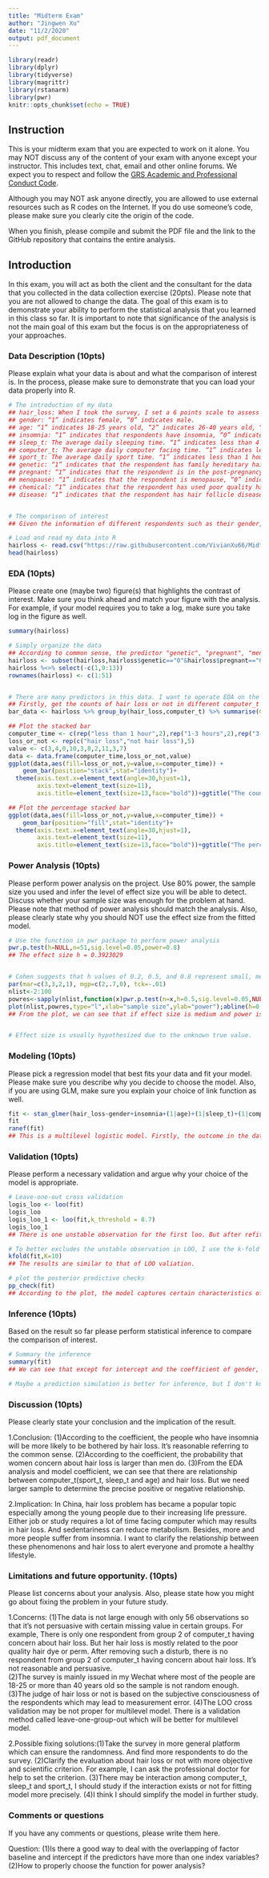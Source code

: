 ```yaml
---
title: "Midterm Exam"
author: "Jingwen Xu"
date: "11/2/2020"
output: pdf_document
---
```


```r
library(readr)
library(dplyr)
library(tidyverse)
library(magrittr)
library(rstanarm)
library(pwr)
knitr::opts_chunk$set(echo = TRUE)
```

## Instruction

This is your midterm exam that you are expected to work on it alone.  You may NOT  discuss any of the content of your exam with anyone except your instructor. This includes text, chat, email and other online forums.  We expect you to respect and follow the [GRS Academic and Professional Conduct Code](http://www.bu.edu/cas/files/2017/02/GRS-Academic-Conduct-Code-Final.pdf). 

Although you may NOT ask anyone directly, you are allowed to use external resources such as R codes on the Internet.  If you do use someone's code, please make sure you clearly cite the origin of the code.

When you finish, please compile and submit the PDF file and the link to the GitHub repository that contains the entire analysis.


## Introduction

In this exam, you will act as both the client and the consultant for the data that you collected in the data collection exercise (20pts).  Please note that you are not allowed to change the data.  The goal of this exam is to demonstrate your ability to perform the statistical analysis that you learned in this class so far.  It is important to note that significance of the analysis is not the main goal of this exam but the focus is on the appropriateness of your approaches.

### Data Description (10pts)

Please explain what your data is about and what the comparison of interest is.  In the process, please make sure to demonstrate that you can load your data properly into R.

```r
# The introduction of my data
## hair_loss: When I took the survey, I set a 6 points scale to assess the severity of hair loss of respondents. To avoid categorical outcomes, I assume “hair_loss<=3” to be indicator “0” which means that the respondents has little concern about hair loss and “hair_loss>3” to be indicator “1”.
## gender: “1” indicates female, “0” indicates male.
## age: “1” indicates 18-25 years old, “2” indicates 26-40 years old, “3” indicates more than 40 years old.
## insomnia: “1” indicates that respondents have insomnia, “0” indicates no insomnia.
## sleep_t: The average daily sleeping time. “1” indicates less than 4 hours, “2” indicates 4-6 hours, “3” indicates 6-8 hours, “4” indicates more than 8 hours.
## computer_t: The average daily computer facing time. “1” indicates less than 1 hour, “2” indicates 1-3 hours, “3” indicates 3-5 hours, “4” indicates 5-8 hours, “5” indicates more than 8 hours.
## sport_t: The average daily sport time. “1” indicates less than 1 hour, “2” indicates 1-2 hours, “3” indicates 2-4 hours, “4” indicates more than 4 hours.
## genetic: “1” indicates that the respondent has family hereditary hair loss, “0” indicates none.
## pregnant: “1” indicates that the respondent is in the post-pregnancy stage, “0” indicates none.
## menopause: “1” indicates that the respondent is menopause, “0” indicates none.
## chemical: “1” indicates that the respondent has used poor quality hair dye or perm, “0” indicates none.
## disease: “1” indicates that the respondent has hair follicle disease, “0” indicates none.


# The comparison of interest
## Given the information of different respondents such as their gender, age, having insomnia or not and so on, compare their probability to have concern of hair loss.

# Load and read my data into R
hairloss <- read.csv("https://raw.githubusercontent.com/VivianXu66/Midterm_Exam/main/collection.csv",header=T)
head(hairloss)
```

### EDA (10pts)

Please create one (maybe two) figure(s) that highlights the contrast of interest.  Make sure you think ahead and match your figure with the analysis.  For example, if your model requires you to take a log, make sure you take log in the figure as well.

```r
summary(hairloss)

# Simply organize the data
## According to common sense, the predictor "genetic", "pregnant", "menopause", "chemical" and "disease" are all special contributes to hair loss which can disturb the effect of other normal contributes on the outcome.
hairloss <- subset(hairloss,hairloss$genetic=="0"&hairloss$pregnant=="0"&hairloss$menopause=="0"&hairloss$chemical=="0"&hairloss$disease=="0")
hairloss %<>% select(-c(1,9:13))
rownames(hairloss) <- c(1:51)


# There are many predictors in this data. I want to operate EDA on the predictor "computer_t" and the outcome of interest as an example.
## Firstly, get the counts of hair loss or not in different computer_t groups.
bar_data <- hairloss %>% group_by(hair_loss,computer_t) %>% summarise(Count=n())

## Plot the stacked bar
computer_time <- c(rep("less than 1 hour",2),rep("1-3 hours",2),rep("3-5 hours",2),rep("5-8 hours",2),rep("more than 8 hours",2))
loss_or_not <- rep(c("hair loss","not hair loss"),5)
value <- c(3,4,0,10,3,8,2,11,3,7)
data <- data.frame(computer_time,loss_or_not,value)
ggplot(data,aes(fill=loss_or_not,y=value,x=computer_time)) + 
    geom_bar(position="stack",stat="identity")+
  theme(axis.text.x=element_text(angle=30,hjust=1),
        axis.text=element_text(size=11),
        axis.title=element_text(size=13,face="bold"))+ggtitle("The counts of hair loss or not for each computer time group")+xlab("average daily computer facing time")+ylab("Hair loss or not")

## Plot the percentage stacked bar
ggplot(data,aes(fill=loss_or_not,y=value,x=computer_time)) + 
    geom_bar(position="fill",stat="identity")+
  theme(axis.text.x=element_text(angle=30,hjust=1),
        axis.text=element_text(size=11),
        axis.title=element_text(size=13,face="bold"))+ggtitle("The percentage of hair loss or not for each computer time group")+xlab("average daily computer facing time")+ylab("Hair loss or not")
```

### Power Analysis (10pts)

Please perform power analysis on the project.  Use 80% power, the sample size you used and infer the level of effect size you will be able to detect.  Discuss whether your sample size was enough for the problem at hand.  Please note that method of power analysis should match the analysis.  Also, please clearly state why you should NOT use the effect size from the fitted model.

```r
# Use the function in pwr package to perform power analysis
pwr.p.test(h=NULL,n=51,sig.level=0.05,power=0.8)
## The effect size h = 0.3923029


# Cohen suggests that h values of 0.2, 0.5, and 0.8 represent small, medium, and large effect sizes respectively.(From:https://www.statmethods.net/stats/power.html)
par(mar=c(3,3,2,1), mgp=c(2,.7,0), tck=-.01)
nlist<-2:100
powres<-sapply(nlist,function(x)pwr.p.test(n=x,h=0.5,sig.level=0.05,NULL)$power)
plot(nlist,powres,type="l",xlab="sample size",ylab="power");abline(h=0.8,lty=2); abline(v=nlist[which(powres>0.8 )[1]])## The original code is from https://bu-rstudio-connect.bu.edu/connect/#/apps/15/access
## From the plot, we can see that if effect size is medium and power is above 0.8, we need to ensure the sample size above 30. In my data, sample size equals to 51 which is enough for the problem.


# Effect size is usually hypothesized due to the unknown true value.

```


### Modeling (10pts)

Please pick a regression model that best fits your data and fit your model.  Please make sure you describe why you decide to choose the model. Also, if you are using GLM, make sure you explain your choice of link function as well.
```r
fit <- stan_glmer(hair_loss~gender+insomnia+(1|age)+(1|sleep_t)+(1|computer_t)+(1|sport_t),data=hairloss,family=binomial,refresh=0)
fit
ranef(fit)
## This is a multilevel logistic model. Firstly, the outcome in the data is binary so we need to fit a logistic model. Then considering that there are several index variables in the predictors, I chose the multilevel model because the classical regression is no pooling which may overstate the difference between the groups.
```

### Validation (10pts)

Please perform a necessary validation and argue why your choice of the model is appropriate.  

```r
# Leave-one-out cross validation
logis_loo <- loo(fit)
logis_loo
logis_loo_1 <- loo(fit,k_threshold = 0.7)
logis_loo_1
## There is one unstable observation for the first loo. But after refitting the model 1 times, we can see that all pareto k estimates are ok. The estimated log score is -26.0 which means the fit is pretty well. The effective number of parameters is 8.1 and there are just 8 parameters in this data.

# To better excludes the unstable observation in LOO, I use the k-fold cross validation
kfold(fit,K=10)
## The results are similar to that of LOO valiation.

# plot the posterior predictive checks
pp_check(fit)
## According to the plot, the model captures certain characteristics of the data so that they have the similar curve trend despite of the deviance.
```


### Inference (10pts)

Based on the result so far please perform statistical inference to compare the comparison of interest.

```r
# Summary the inference
summary(fit)
## We can see that except for intercept and the coefficient of gender, other coefficients are not significant.

# Maybe a prediction simulation is better for inference, but I don't know how to do such a simulation for multilevel logistic regression.
```


### Discussion (10pts)

Please clearly state your conclusion and the implication of the result.


1.Conclusion: (1)According to the coefficient, the people who have insomnia will be more likely to be bothered by hair loss. It's reasonable referring to the common sense.
(2)According to the coefficient, the probability that women concern about hair loss is larger than men do.
(3)From the EDA analysis and model coefficient, we can see that there are relationship between computer_t(sport_t, sleep_t and age) and hair loss. But we need larger sample to determine the precise positive or negative relationship.

2.Implication: In China, hair loss problem has became a popular topic especially among the young people due to their increasing life pressure. Either job or study requires a lot of time facing computer which may results in hair loss. And sedentariness can reduce metabolism. Besides, more and more people suffer from insomnia. I want to clarify the relationship between these phenomenons and hair loss to alert everyone and promote a healthy lifestyle.

### Limitations and future opportunity. (10pts)

Please list concerns about your analysis.  Also, please state how you might go about fixing the problem in your future study.


1.Concerns: (1)The data is not large enough with only 56 observations so that it's not persuasive with certain missing value in certain groups. For example, There is only one respondent from group 2 of computer_t having concern about hair loss. But her hair loss is mostly related to the poor quality hair dye or perm. After removing such a disturb, there is no respondent from group 2 of computer_t having concern about hair loss. It's not reasonable and persuasive.  
(2)The survey is mainly issued in my Wechat where most of the people are 18-25 or more than 40 years old so the sample is not random enough.
(3)The judge of hair loss or not is based on the subjective consciousness of the respondents which may lead to measurement error.
(4)The LOO cross validation may be not proper for multilevel model. There is a validation method called leave-one-group-out which will be better for multilevel model.

2.Possible fixing solutions:(1)Take the survey in more general platform which can ensure the randomness. And find more respondents to do the survey.
(2)Clarify the evaluation about hair loss or not with more objective and scientific criterion. For example, I can ask the professional doctor for help to set the criterion.
(3)There may be interaction among computer_t, sleep_t and sport_t, I should study if the interaction exists or not for fitting model more precisely.
(4)I think I should simplify the model in further study.


### Comments or questions
If you have any comments or questions, please write them here.


Question: (1)Is there a good way to deal with the overlapping of factor baseline and intercept if the predictors have more than one index variables?
(2)How to properly choose the function for power analysis?

